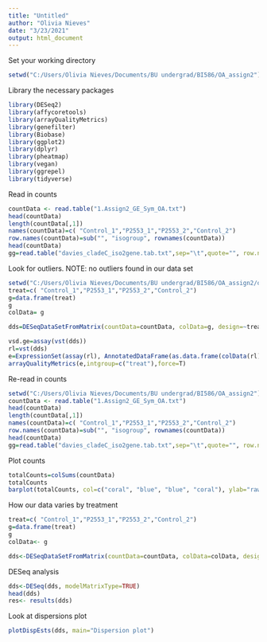 ```yaml
---
title: "Untitled"
author: "Olivia Nieves"
date: "3/23/2021"
output: html_document
---
```

Set your working directory
```r
setwd("C:/Users/Olivia Nieves/Documents/BU undergrad/BI586/OA_assign2") 
```

Library the necessary packages
```r
library(DESeq2) 
library(affycoretools)
library(arrayQualityMetrics)
library(genefilter)
library(Biobase)
library(ggplot2)
library(dplyr)
library(pheatmap)
library(vegan)
library(ggrepel)
library(tidyverse)
```

Read in counts
```r
countData <- read.table("1.Assign2_GE_Sym_OA.txt")
head(countData)
length(countData[,1])
names(countData)=c( "Control_1","P2553_1","P2553_2","Control_2")
row.names(countData)=sub("", "isogroup", rownames(countData))
head(countData)
gg=read.table("davies_cladeC_iso2gene.tab.txt",sep="\t",quote="", row.names=1)
```

Look for outliers. NOTE: no outliers found in our data set
```r
setwd("C:/Users/Olivia Nieves/Documents/BU undergrad/BI586/OA_assign2/outlier")
treat=c( "Control_1","P2553_1","P2553_2","Control_2")
g=data.frame(treat)
g
colData= g

dds=DESeqDataSetFromMatrix(countData=countData, colData=g, design=~treat)

vsd.ge=assay(vst(dds))
rl=vst(dds)
e=ExpressionSet(assay(rl), AnnotatedDataFrame(as.data.frame(colData(rl))))
arrayQualityMetrics(e,intgroup=c("treat"),force=T)
```

Re-read in counts
```r
setwd("C:/Users/Olivia Nieves/Documents/BU undergrad/BI586/OA_assign2")
countData <- read.table("1.Assign2_GE_Sym_OA.txt")
head(countData)
length(countData[,1])
names(countData)=c( "Control_1","P2553_1","P2553_2","Control_2")
row.names(countData)=sub("", "isogroup", rownames(countData))
head(countData)
gg=read.table("davies_cladeC_iso2gene.tab.txt",sep="\t",quote="", row.names=1)
```

Plot counts
```r
totalCounts=colSums(countData)
totalCounts
barplot(totalCounts, col=c("coral", "blue", "blue", "coral"), ylab="raw counts")
```

How our data varies by treatment
```r
treat=c( "Control_1","P2553_1","P2553_2","Control_2")
g=data.frame(treat)
g
colData<- g

dds<-DESeqDataSetFromMatrix(countData=countData, colData=colData, design=~treat) 
```

DESeq analysis
```r
dds<-DESeq(dds, modelMatrixType=TRUE)
head(dds)
res<- results(dds)
```

Look at dispersions plot
```r
plotDispEsts(dds, main="Dispersion plot")
```

